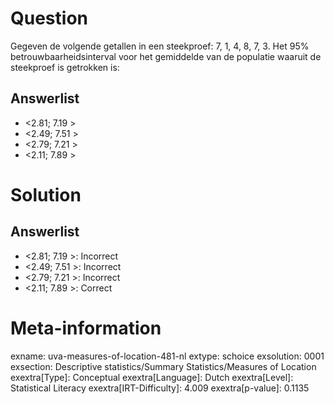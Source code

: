 Question
========

Gegeven de volgende getallen in een steekproef: 7, 1, 4, 8, 7, 3. Het
95% betrouwbaarheidsinterval voor het gemiddelde van de populatie
waaruit de steekproef is getrokken is:

Answerlist
----------

* <2.81; 7.19 >
* <2.49; 7.51 >
* <2.79; 7.21 >
* <2.11; 7.89 >

Solution
========

Answerlist
----------

* <2.81; 7.19 >: Incorrect
* <2.49; 7.51 >: Incorrect
* <2.79; 7.21 >: Incorrect
* <2.11; 7.89 >: Correct

Meta-information
================
exname: uva-measures-of-location-481-nl
extype: schoice
exsolution: 0001
exsection: Descriptive statistics/Summary Statistics/Measures of Location
exextra[Type]: Conceptual
exextra[Language]: Dutch
exextra[Level]: Statistical Literacy
exextra[IRT-Difficulty]: 4.009
exextra[p-value]: 0.1135
